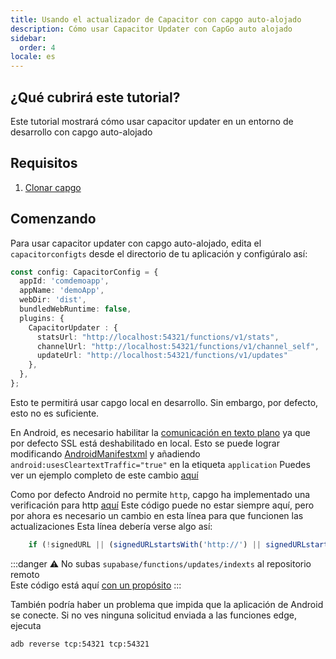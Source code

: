 ```yaml
---
title: Usando el actualizador de Capacitor con capgo auto-alojado
description: Cómo usar Capacitor Updater con CapGo auto alojado
sidebar:
  order: 4
locale: es
---
```


## ¿Qué cubrirá este tutorial?

Este tutorial mostrará cómo usar capacitor updater en un entorno de desarrollo con capgo auto-alojado

## Requisitos

1. [Clonar capgo](https://githubcom/Cap-go/capgo)

## Comenzando

Para usar capacitor updater con capgo auto-alojado, edita el `capacitorconfigts` desde el directorio de tu aplicación y configúralo así:

```ts
const config: CapacitorConfig = {
  appId: 'comdemoapp',
  appName: 'demoApp',
  webDir: 'dist',
  bundledWebRuntime: false,
  plugins: {
    CapacitorUpdater : {
      statsUrl: "http://localhost:54321/functions/v1/stats",
      channelUrl: "http://localhost:54321/functions/v1/channel_self",
      updateUrl: "http://localhost:54321/functions/v1/updates"
    },
  },
};
```

Esto te permitirá usar capgo local en desarrollo. Sin embargo, por defecto, esto no es suficiente.

En Android, es necesario habilitar la [comunicación en texto plano](https://developerandroidcom/topic/security/risks/cleartext) ya que por defecto SSL está deshabilitado en local.
Esto se puede lograr modificando [AndroidManifestxml](https://githubcom/Cap-go/capacitor-updater/blob/main/android/src/main/AndroidManifestxml) y añadiendo `android:usesCleartextTraffic="true"` en la etiqueta `application`
Puedes ver un ejemplo completo de este cambio [aquí](https://gistgithubcom/WcaleNieWolny/061a015acdebe35eaf3afd7030797701)

Como por defecto Android no permite `http`, capgo ha implementado una verificación para http [aquí](https://githubcom/Cap-go/capgo/blob/4cce6c0707d745faa2afbab643e636bad927c602/supabase/functions/updates/indexts#L396)
Este código puede no estar siempre aquí, pero por ahora es necesario un cambio en esta línea para que funcionen las actualizaciones
Esta línea debería verse algo así:
```ts
    if (!signedURL || (signedURLstartsWith('http://') || signedURLstartsWith('https://'))) {
```

:::danger
⚠️ No subas `supabase/functions/updates/indexts` al repositorio remoto\
Este código está aquí [con un propósito](https://githubcom/Cap-go/capacitor-updater/issues/37#issuecomment-1684916354)
:::

También podría haber un problema que impida que la aplicación de Android se conecte. Si no ves ninguna solicitud enviada a las funciones edge, ejecuta
```bash
adb reverse tcp:54321 tcp:54321
```